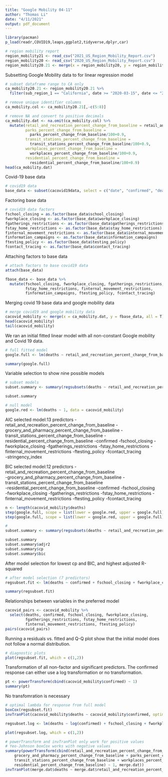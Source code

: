 ```yaml
---
title: "Google Mobility 04-11"
author: "Thomas Li"
date: "4/11/2021"
output: pdf_document
---
```

```r
library(pacman)
p_load(readr,COVID19,leaps,ggplot2,tidyverse,dplyr,car)
```


```r
# region mobility report
region_mobility21 <- read_csv("2021_US_Region_Mobility_Report.csv")
region_mobility20 <- read_csv("2020_US_Region_Mobility_Report.csv")
region_mobility20.21 <- merge(x = region_mobility20, y = region_mobility21, all = T)
```

Subsetting Google Mobility data to for linear regression model
```r
# subset dataframe range to CA only
ca_mobility20.21 <- region_mobility20.21 %>% 
  filter(sub_region_1 == "California", date >= "2020-03-15", date <= "2021-03-15")

# remove unique identifier columns
ca_mobility.col <- ca_mobility20.21[,-c(5:8)]

# remove NA and convert to positive decimals
ca_mobility.dat <- na.omit(ca_mobility.col) %>%
  mutate(retail_and_recreation_percent_change_from_baseline = retail_and_recreation_percent_change_from_baseline/100+0.9, grocery_and_pharmacy_percent_change_from_baseline = grocery_and_pharmacy_percent_change_from_baseline/100+0.9,
         parks_percent_change_from_baseline = 
           parks_percent_change_from_baseline/100+0.9,
         transit_stations_percent_change_from_baseline =
           transit_stations_percent_change_from_baseline/100+0.9,
         workplaces_percent_change_from_baseline = 
           workplaces_percent_change_from_baseline/100+0.9,
         residential_percent_change_from_baseline = 
           residential_percent_change_from_baseline/100+0.9)
head(ca_mobility.dat)
```


Covid-19 base data
```r
# covid19 data
base_data <- subset(cacovid19data, select = c("date", "confirmed", "deaths", "administrative_area_level_2", "latitude"  , "longitude", "population",  "school_closing", "workplace_closing", "gatherings_restrictions", "stay_home_restrictions", "internal_movement_restrictions", "information_campaigns", "testing_policy", "contact_tracing", "stringency_index"))
```

Factoring base data
```r
# covid19 data factors
fschool_closing = as.factor(base_data$school_closing)
fworkplace_closing <- as.factor(base_data$workplace_closing)
fgatherings_restrictions <- as.factor(base_data$gatherings_restrictions)
fstay_home_restrictions <- as.factor(base_data$stay_home_restrictions)
finternal_movement_restrictions <- as.factor(base_data$internal_movement_restrictions)
finformation_campaigns <- as.factor(base_data$information_campaigns)
ftesting_policy <- as.factor(base_data$testing_policy)
fcontact_tracing <- as.factor(base_data$contact_tracing)
```

Attaching factors to base data
```r
# attach factors to base covid19 data
attach(base_data)

fbase_data <- base_data %>% 
  mutate(fschool_closing, fworkplace_closing, fgatherings_restrictions,
         fstay_home_restrictions, finternal_movement_restrictions,
         finformation_campaigns, ftesting_policy, fcontact_tracing)

```

Merging covid 19 base data and google mobility data
```r
# merge covid19 and google mobility data
cacovid_mobility <- merge(x = ca_mobility.dat, y = fbase_data, all = T)
head(cacovid_mobility)
tail(cacovid_mobility)
```


We ran an initial fitted linear model with all non-constant Google mobility and 
Covid 19 data.
```r
# full fitted model
google.full <- lm(deaths ~ retail_and_recreation_percent_change_from_baseline + grocery_and_pharmacy_percent_change_from_baseline + parks_percent_change_from_baseline + transit_stations_percent_change_from_baseline + workplaces_percent_change_from_baseline + residential_percent_change_from_baseline + confirmed +  fschool_closing + fworkplace_closing + fgatherings_restrictions + fstay_home_restrictions + finternal_movement_restrictions  + finformation_campaigns + ftesting_policy + fcontact_tracing + stringency_index + latitude + longitude + population, data = cacovid_mobility)

summary(google.full)
```

Variable selection to show nine possible models
```r
# subset models
subset.summary <- summary(regsubsets(deaths ~ retail_and_recreation_percent_change_from_baseline + grocery_and_pharmacy_percent_change_from_baseline + parks_percent_change_from_baseline + transit_stations_percent_change_from_baseline + workplaces_percent_change_from_baseline + residential_percent_change_from_baseline + confirmed +  fschool_closing + fworkplace_closing + fgatherings_restrictions + fstay_home_restrictions + finternal_movement_restrictions  + finformation_campaigns + ftesting_policy + fcontact_tracing + stringency_index + latitude + longitude + population, data = cacovid_mobility))

subset.summary
```

```r
# null model
google.red <- lm(deaths ~ 1, data = cacovid_mobility)
```

AIC selected model:13 predictors
-retail_and_recreation_percent_change_from_baseline
-grocery_and_pharmacy_percent_change_from_baseline
-transit_stations_percent_change_from_baseline
-residential_percent_change_from_baseline
-confirmed
-fschool_closing
-fworkplace_closing
-fgatherings_restrictions
-fstay_home_restrictions 
-finternal_movement_restrictions
-ftesting_policy
-fcontact_tracing  
-stringency_index

BIC selected model:12 predictors
-retail_and_recreation_percent_change_from_baseline  
-grocery_and_pharmacy_percent_change_from_baseline 
-transit_stations_percent_change_from_baseline  
-residential_percent_change_from_baseline 
-confirmed 
-fschool_closing  
-fworkplace_closing 
-fgatherings_restrictions 
-fstay_home_restrictions 
-finternal_movement_restrictions 
-ftesting_policy 
-fcontact_tracing
    
```r
n <- length(cacovid_mobility$deaths)
step(google.full, scope = list(lower = google.red, upper = google.full), trace = 0)
step(google.full, scope = list(lower = google.red, upper = google.full), trace = 0, k = log(n))
```


```r
# 
subset.summary <- summary(regsubsets(deaths ~ retail_and_recreation_percent_change_from_baseline + grocery_and_pharmacy_percent_change_from_baseline + parks_percent_change_from_baseline + transit_stations_percent_change_from_baseline + workplaces_percent_change_from_baseline + residential_percent_change_from_baseline + confirmed +  fschool_closing + fworkplace_closing + fgatherings_restrictions + fstay_home_restrictions + finternal_movement_restrictions  + finformation_campaigns + ftesting_policy + fcontact_tracing + stringency_index, data = cacovid_mobility))

subset.summary
subset.summary$adjr2
subset.summary$cp
subset.summary$bic


```

After model selection for lowest cp and BIC, and highest adjusted R-squared
```r
# after model selection (7 predictors)
regsubset.fit <- lm(deaths ~ confirmed + fschool_closing + fworkplace_closing + fgatherings_restrictions + fstay_home_restrictions + finternal_movement_restrictions + ftesting_policy, data = cacovid_mobility)

summary(regsubset.fit)
```
Relationships between variables in the preferred model
```r
cacovid_pairs <- cacovid_mobility %>% 
  select(deaths, confirmed, fschool_closing, fworkplace_closing, 
         fgatherings_restrictions, fstay_home_restrictions, 
         finternal_movement_restrictions, ftesting_policy) 
pairs(cacovid_pairs)
```


Running a residuals vs. fitted and Q-Q plot show that the initial model does not 
follow a normal distribution. 
```r
# diagnostic plots
plot(regsubset.fit, which = c(1,2))
```
Transformation of all non-factor and significant predictors. The confirmed 
response can either use a log transformation or no transformation. 
```r
pt <- powerTransform(cbind(cacovid_mobility$confirmed) ~ 1)
summary(pt)
```

No transfomration is necessary
```r
# optimal lambda for response from full model
boxCox(regsubset.fit)
invTranPlot(cacovid_mobility$deaths ~ cacovid_mobility$confirmed, optimal = T)
```

```r
regsubset.log <- lm(deaths ~ log(confirmed) + fschool_closing + fworkplace_closing + fgatherings_restrictions + fstay_home_restrictions + finternal_movement_restrictions + ftesting_policy, data = cacovid_mobility)

plot(regsubset.log, which = c(1,2))
```


```r
# powerTransform and invTranPlot only work for positive values
# Yeo-Johnson boxCox works with negative values
summary(powerTransform(cbind(retail_and_recreation_percent_change_from_baseline + 
    grocery_and_pharmacy_percent_change_from_baseline + parks_percent_change_from_baseline + 
    transit_stations_percent_change_from_baseline + workplaces_percent_change_from_baseline + 
    residential_percent_change_from_baseline) ~ 1, merge.dat))
invTranPlot(merge.dat$deaths ~ merge.dat$retail_and_recreation_percent_change_from_baseline, optimal = T)
```



